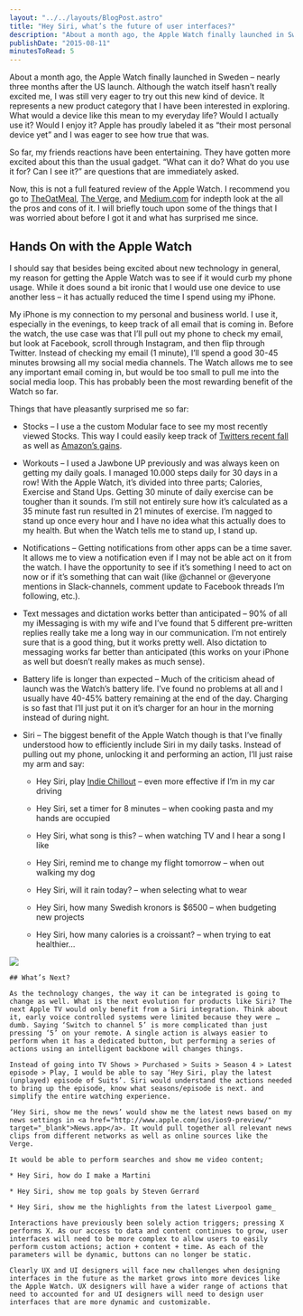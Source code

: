 ```yaml
---
layout: "../../layouts/BlogPost.astro"
title: "Hey Siri, what’s the future of user interfaces?"
description: "About a month ago, the Apple Watch finally launched in Sweden – nearly three months after the US launch. Although the watch itself hasn’t really excited me, I was still very eager to try out this new kind of device. It represents a new product category that I have been interested in exploring. What would a device like this mean to my everyday life? Would I actually use it? Would I enjoy it? Apple has proudly labeled it as “their most personal device yet” and I was eager to see how true that was."
publishDate: "2015-08-11"
minutesToRead: 5
---
```


<p>About a month ago, the Apple Watch finally launched in Sweden – nearly three months after the US launch. Although the watch itself hasn’t really excited me, I was still very eager to try out this new kind of device. It represents a new product category that I have been interested in exploring. What would a device like this mean to my everyday life? Would I actually use it? Would I enjoy it? Apple has proudly labeled it as “their most personal device yet” and I was eager to see how true that was.</p>
<p>So far, my friends reactions have been entertaining. They have gotten more excited about this than the usual gadget. “What can it do? What do you use it for? Can I see it?” are questions that are immediately asked.</p>
<p>Now, this is not a full featured review of the Apple Watch. I recommend you go to <a href="http://theoatmeal.com/blog/apple_watch?ref=antonsten.com" target="_blank">TheOatMeal</a>, <a href="http://www.theverge.com/a/apple-watch-review?ref=antonsten.com" target="_blank">The Verge</a>, and <a href="https://medium.com/message/upon-this-wrist-97cfc33c443c?ref=antonsten.com" target="_blank">Medium.com</a> for indepth look at the all the pros and cons of it. I will briefly touch upon some of the things that I was worried about before I got it and what has surprised me since.</p>
<h2 id="hands-on-with-the-apple-watch">Hands On with the Apple Watch</h2>
<p>I should say that besides being excited about new technology in general, my reason for getting the Apple Watch was to see if it would curb my phone usage. While it does sound a bit ironic that I would use one device to use another less – it has actually reduced the time I spend using my iPhone.</p>
<p>My iPhone is my connection to my personal and business world. I use it, especially in the evenings, to keep track of all email that is coming in. Before the watch, the use case was that I’ll pull out my phone to check my email, but look at Facebook, scroll through Instagram, and then flip through Twitter. Instead of checking my email (1 minute), I’ll spend a good 30-45 minutes browsing all my social media channels. The Watch allows me to see any important email coming in, but would be too small to pull me into the social media loop. This has probably been the most rewarding benefit of the Watch so far.</p>
<p>Things that have pleasantly surprised me so far:</p>
<ul>
<li>
<p>Stocks – I use a the custom Modular face to see my most recently viewed Stocks. This way I could easily keep track of <a href="http://uk.businessinsider.com/live-all-eyes-are-on-jack-dorsey-as-investors-prepare-for-lackluster-q2-twitter-earnings-results-2015-7?r=US&IR=T&ref=antonsten.com" target="_blank">Twitters recent fall</a> as well as <a href="http://www.forbes.com/sites/greatspeculations/2015/07/28/amazons-stock-shoots-up-on-solid-earnings-report/?ref=antonsten.com" target="_blank">Amazon’s gains</a>.</p>
</li>
<li>
<p>Workouts – I used a Jawbone UP previously and was always keen on getting my daily goals. I managed 10.000 steps daily for 30 days in a row! With the Apple Watch, it’s divided into three parts; Calories, Exercise and Stand Ups. Getting 30 minute of daily exercise can be tougher than it sounds. I’m still not entirely sure how it’s calculated as a 35 minute fast run resulted in 21 minutes of exercise. I’m nagged to stand up once every hour and I have no idea what this actually does to my health. But when the Watch tells me to stand up, I stand up.</p>
</li>
<li>
<p>Notifications – Getting notifications from other apps can be a time saver. It allows me to view a notification even if I may not be able act on it from the watch. I have the opportunity to see if it’s something I need to act on now or if it’s something that can wait (like @channel or @everyone mentions in Slack-channels, comment update to Facebook threads I’m following, etc.).</p>
</li>
<li>
<p>Text messages and dictation works better than anticipated – 90% of all my iMessaging is with my wife and I’ve found that 5 different pre-written replies really take me a long way in our communication. I’m not entirely sure that is a good thing, but it works pretty well. Also dictation to messaging works far better than anticipated (this works on your iPhone as well but doesn’t really makes as much sense).</p>
</li>
<li>
<p>Battery life is longer than expected – Much of the criticism ahead of launch was the Watch’s battery life. I’ve found no problems at all and I usually have 40-45% battery remaining at the end of the day. Charging is so fast that I’ll just put it on it’s charger for an hour in the morning instead of during night.</p>
</li>
<li>
<p>Siri – The biggest benefit of the Apple Watch though is that I’ve finally understood how to efficiently include Siri in my daily tasks. Instead of pulling out my phone, unlocking it and performing an action, I’ll just raise my arm and say:</p>
<ul>
<li>
<p>Hey Siri, play <a href="https://itunes.apple.com/us/playlist/indie-chillout/idpl.6e82db62ac3b451a81a21c6b272a3271?ref=antonsten.com" target="_blank">Indie Chillout</a> – even more effective if I’m in my car driving</p>
</li>
<li>
<p>Hey Siri, set a timer for 8 minutes – when cooking pasta and my hands are occupied</p>
</li>
<li>
<p>Hey Siri, what song is this? – when watching TV and I hear a song I like</p>
</li>
<li>
<p>Hey Siri, remind me to change my flight tomorrow – when out walking my dog</p>
</li>
<li>
<p>Hey Siri, will it rain today? – when selecting what to wear</p>
</li>
<li>
<p>Hey Siri, how many Swedish kronors is $6500 – when budgeting new projects</p>
</li>
<li>
<p>Hey Siri, how many calories is a croissant? – when trying to eat healthier…</p>
</li>
</ul>
</li>
</ul>

![](https://www.antonsten.com/content/images/2024/09/maxresdefault.jpg)
<pre><code>## What’s Next?

As the technology changes, the way it can be integrated is going to change as well. What is the next evolution for products like Siri? The next Apple TV would only benefit from a Siri integration. Think about it, early voice controlled systems were limited because they were … dumb. Saying ‘Switch to channel 5’ is more complicated than just pressing ‘5’ on your remote. A single action is always easier to perform when it has a dedicated button, but performing a series of actions using an intelligent backbone will changes things.

Instead of going into TV Shows &gt; Purchased &gt; Suits &gt; Season 4 &gt; Latest episode &gt; Play, I would be able to say ‘Hey Siri, play the latest (unplayed) episode of Suits’. Siri would understand the actions needed to bring up the episode, know what seasons/episode is next. and simplify the entire watching experience.

‘Hey Siri, show me the news’ would show me the latest news based on my news settings in &lt;a href="http://www.apple.com/ios/ios9-preview/" target="_blank"&gt;News.app&lt;/a&gt;. It would pull together all relevant news clips from different networks as well as online sources like the Verge.

It would be able to perform searches and show me video content;

* Hey Siri, how do I make a Martini

* Hey Siri, show me top goals by Steven Gerrard

* Hey Siri, show me the highlights from the latest Liverpool game_

Interactions have previously been solely action triggers; pressing X performs X. As our access to data and content continues to grow, user interfaces will need to be more complex to allow users to easily perform custom actions; action + content + time. As each of the parameters will be dynamic, buttons can no longer be static.

Clearly UX and UI designers will face new challenges when designing interfaces in the future as the market grows into more devices like the Apple Watch. UX designers will have a wider range of actions that need to accounted for and UI designers will need to design user interfaces that are more dynamic and customizable.
</code></pre>